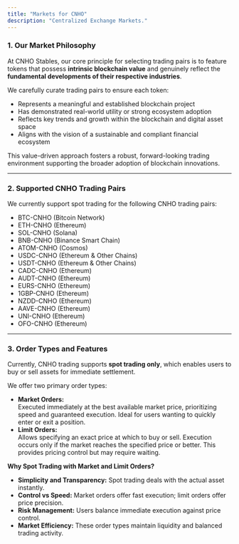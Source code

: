 ```yaml
---
title: "Markets for CNHO"
description: "Centralized Exchange Markets."
---
```


### 1. **Our Market Philosophy**

At CNHO Stables, our core principle for selecting trading pairs is to feature tokens that possess **intrinsic blockchain value** and genuinely reflect the **fundamental developments of their respective industries**.

We carefully curate trading pairs to ensure each token:

- Represents a meaningful and established blockchain project
- Has demonstrated real-world utility or strong ecosystem adoption
- Reflects key trends and growth within the blockchain and digital asset space
- Aligns with the vision of a sustainable and compliant financial ecosystem

This value-driven approach fosters a robust, forward-looking trading environment supporting the broader adoption of blockchain innovations.

---

### 2. **Supported CNHO Trading Pairs**

We currently support spot trading for the following CNHO trading pairs:

- BTC-CNHO (Bitcoin Network)
- ETH-CNHO (Ethereum)
- SOL-CNHO (Solana)
- BNB-CNHO (Binance Smart Chain)
- ATOM-CNHO (Cosmos)
- USDC-CNHO (Ethereum & Other Chains)
- USDT-CNHO (Ethereum & Other Chains)
- CADC-CNHO (Ethereum)
- AUDT-CNHO (Ethereum)
- EURS-CNHO (Ethereum)
- 1GBP-CNHO (Ethereum)
- NZDD-CNHO (Ethereum)
- AAVE-CNHO (Ethereum)
- UNI-CNHO (Ethereum)
- OFO-CNHO (Ethereum)

---

### 3. **Order Types and Features**

Currently, CNHO trading supports **spot trading only**, which enables users to buy or sell assets for immediate settlement.

We offer two primary order types:

- **Market Orders:**\
  Executed immediately at the best available market price, prioritizing speed and guaranteed execution. Ideal for users wanting to quickly enter or exit a position.
- **Limit Orders:**\
  Allows specifying an exact price at which to buy or sell. Execution occurs only if the market reaches the specified price or better. This provides pricing control but may require waiting.

**Why Spot Trading with Market and Limit Orders?**

- **Simplicity and Transparency:** Spot trading deals with the actual asset instantly.
- **Control vs Speed:** Market orders offer fast execution; limit orders offer price precision.
- **Risk Management:** Users balance immediate execution against price control.
- **Market Efficiency:** These order types maintain liquidity and balanced trading activity.